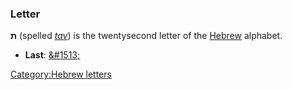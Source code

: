 ===Letter===
'''&#1514;''' (spelled ''[[tav]]'') is the twentysecond letter of the [[Hebrew]] alphabet.

* '''Last''': [[&#1513;]]

[[Category:Hebrew letters]]